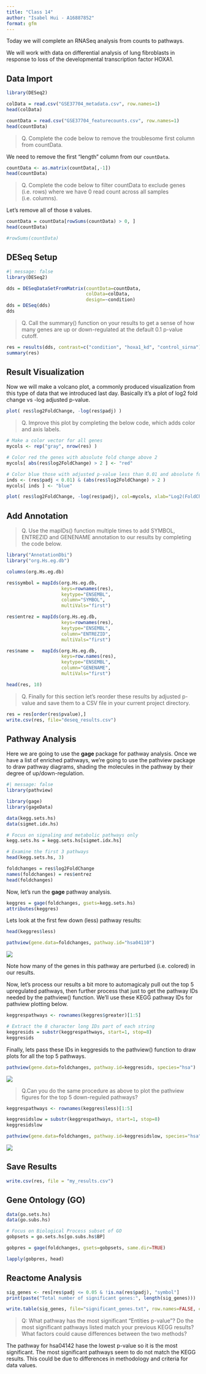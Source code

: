 ```yaml
---
title: "Class 14"
author: "Isabel Hui - A16887852"
format: gfm
---
```


Today we will complete an RNASeq analysis from counts to pathways.

We will work with data on differential analysis of lung fibroblasts in response to loss of the developmental transcription factor HOXA1.

## Data Import

```r
library(DESeq2)
```

```r
colData = read.csv("GSE37704_metadata.csv", row.names=1)
head(colData)
```

```r
countData = read.csv("GSE37704_featurecounts.csv", row.names=1)
head(countData)
```

> Q. Complete the code below to remove the troublesome first column from countData.

We need to remove the first "length" column from our `countData`.

```r
countData <- as.matrix(countData[,-1])
head(countData)
```
> Q. Complete the code below to filter countData to exclude genes (i.e. rows) where we have 0 read count across all samples (i.e. columns).

Let's remove all of those `0` values.

```r
countData = countData[rowSums(countData) > 0, ]
head(countData)
```

```r
#rowSums(countData)
```

## DESeq Setup

```r
#| message: false
library(DESeq2)
```


```r
dds = DESeqDataSetFromMatrix(countData=countData,
                             colData=colData,
                             design=~condition)
dds = DESeq(dds)
dds
```

> Q. Call the summary() function on your results to get a sense of how many genes are up or down-regulated at the default 0.1 p-value cutoff.


```r
res = results(dds, contrast=c("condition", "hoxa1_kd", "control_sirna"))
summary(res)
```

## Result Visualization

Now we will make a volcano plot, a commonly produced visualization from this type of data that we introduced last day. Basically it's a plot of log2 fold change vs -log adjusted p-value.


```r
plot( res$log2FoldChange, -log(res$padj) )
```

> Q. Improve this plot by completing the below code, which adds color and axis labels.

```r
# Make a color vector for all genes
mycols <- rep("gray", nrow(res) )

# Color red the genes with absolute fold change above 2
mycols[ abs(res$log2FoldChange) > 2 ] <- "red"

# Color blue those with adjusted p-value less than 0.01 and absolute fold change more than 2
inds <- (res$padj < 0.01) & (abs(res$log2FoldChange) > 2 )
mycols[ inds ] <- "blue"

plot( res$log2FoldChange, -log(res$padj), col=mycols, xlab="Log2(FoldChange)", ylab="-Log(P-value)" )
```

## Add Annotation

> Q. Use the mapIDs() function multiple times to add SYMBOL, ENTREZID and GENENAME annotation to our results by completing the code below.

```r
library("AnnotationDbi")
library("org.Hs.eg.db")

columns(org.Hs.eg.db)

res$symbol = mapIds(org.Hs.eg.db,
                    keys=rownames(res), 
                    keytype="ENSEMBL",
                    column="SYMBOL",
                    multiVals="first")

res$entrez = mapIds(org.Hs.eg.db,
                    keys=rownames(res),
                    keytype="ENSEMBL",
                    column="ENTREZID",
                    multiVals="first")

res$name =   mapIds(org.Hs.eg.db,
                    keys=row.names(res),
                    keytype="ENSEMBL",
                    column="GENENAME",
                    multiVals="first")

head(res, 10)
```

> Q. Finally for this section let's reorder these results by adjusted p-value and save them to a CSV file in your current project directory.

```r
res = res[order(res$pvalue),]
write.csv(res, file="deseq_results.csv")
```

## Pathway Analysis

Here we are going to use the **gage** package for pathway analysis. Once we have a list of enriched pathways, we're going to use the pathview package to draw pathway diagrams, shading the molecules in the pathway by their degree of up/down-regulation.


```r
#| message: false
library(pathview)
```

```r
library(gage)
library(gageData)

data(kegg.sets.hs)
data(sigmet.idx.hs)

# Focus on signaling and metabolic pathways only
kegg.sets.hs = kegg.sets.hs[sigmet.idx.hs]

# Examine the first 3 pathways
head(kegg.sets.hs, 3)
```

```r
foldchanges = res$log2FoldChange
names(foldchanges) = res$entrez
head(foldchanges)
```

Now, let’s run the **gage** pathway analysis.

```r
keggres = gage(foldchanges, gsets=kegg.sets.hs)
attributes(keggres)
```

Lets look at the first few down (less) pathway results:

```r
head(keggres$less)
```

```r
pathview(gene.data=foldchanges, pathway.id="hsa04110")
```
![](hsa04110.pathview.png)

Note how many of the genes in this pathway are perturbed (i.e. colored) in our results.

Now, let's process our results a bit more to automagicaly pull out the top 5 upregulated pathways, then further process that just to get the pathway IDs needed by the pathview() function. We'll use these KEGG pathway IDs for pathview plotting below.


```r
keggrespathways <- rownames(keggres$greater)[1:5]

# Extract the 8 character long IDs part of each string
keggresids = substr(keggrespathways, start=1, stop=8)
keggresids
```

Finally, lets pass these IDs in keggresids to the pathview() function to draw plots for all the top 5 pathways.

```r
pathview(gene.data=foldchanges, pathway.id=keggresids, species="hsa")
```

![](hsa04640.pathview.png)

> Q.Can you do the same procedure as above to plot the pathview figures for the top 5 down-reguled pathways?

```r
keggrespathways <- rownames(keggres$less)[1:5]

keggresidslow = substr(keggrespathways, start=1, stop=8)
keggresidslow
```

```r
pathview(gene.data=foldchanges, pathway.id=keggresidslow, species="hsa")
```

![](hsa04110.pathview.png)

## Save Results

```r
write.csv(res, file = "my_results.csv")
```

## Gene Ontology (GO)

```r
data(go.sets.hs)
data(go.subs.hs)

# Focus on Biological Process subset of GO
gobpsets = go.sets.hs[go.subs.hs$BP]

gobpres = gage(foldchanges, gsets=gobpsets, same.dir=TRUE)

lapply(gobpres, head)
```

## Reactome Analysis

```r
sig_genes <- res[res$padj <= 0.05 & !is.na(res$padj), "symbol"]
print(paste("Total number of significant genes:", length(sig_genes)))
```

```r
write.table(sig_genes, file="significant_genes.txt", row.names=FALSE, col.names=FALSE, quote=FALSE)
```

> Q: What pathway has the most significant “Entities p-value”? Do the most significant pathways listed match your previous KEGG results? What factors could cause differences between the two methods?

The pathway for hsa04142 hase the lowest p-value so it is the most significant. The most significant pathways seem to do not match the KEGG results. This could be due to differences in methodology and criteria for data values.


